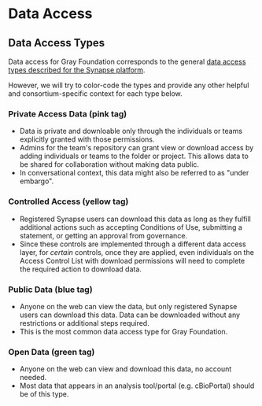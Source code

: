 

# Data Access


## Data Access Types

Data access for Gray Foundation corresponds to the general [data access types described for the Synapse platform](https://help.synapse.org/docs/Data-Access-Types.2014904611.html). 

However, we will try to color-code the types and provide any other helpful and consortium-specific context for each type below.

### Private Access Data (pink tag)

- Data is private and downloable only through the individuals or teams explicitly granted with those permissions. 
- Admins for the team's repository can grant view or download access by adding individuals or teams to the folder or project. This allows data to be shared for collaboration without making data public.
- In conversational context, this data might also be referred to as "under embargo".

### Controlled Access (yellow tag)

- Registered Synapse users can download this data as long as they fulfill additional actions such as accepting Conditions of Use, submitting a statement, or getting an approval from governance.
- Since these controls are implemented through a different data access layer, for _certain_ controls, once they are applied, even individuals on the Access Control List with download permissions will need to complete the required action to download data.

### Public Data (blue tag)

- Anyone on the web can view the data, but only registered Synapse users can download this data. Data can be downloaded without any restrictions or additional steps required. 
- This is  the most common data access type for Gray Foundation.

### Open Data (green tag)

- Anyone on the web can view and download this data, no account needed.
- Most data that appears in an analysis tool/portal (e.g. cBioPortal) should be of this type. 







